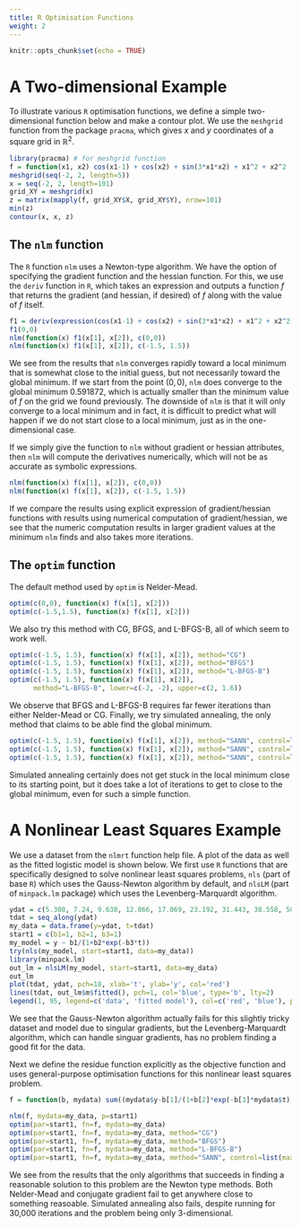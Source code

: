 ```yaml
---
title: R Optimisation Functions
weight: 2
---
```

  
```r
knitr::opts_chunk$set(echo = TRUE)
```

# A Two-dimensional Example

To illustrate various `R` optimisation functions, we define a simple two-dimensional function below and make a contour plot. We use the `meshgrid` function from the package `pracma`, which gives $x$ and $y$ coordinates of a square grid in $\mathbb{R}^2$.

```R
library(pracma) # for meshgrid function
f = function(x1, x2) cos(x1-1) + cos(x2) + sin(3*x1*x2) + x1^2 + x2^2
meshgrid(seq(-2, 2, length=5))
x = seq(-2, 2, length=101)
grid_XY = meshgrid(x)
z = matrix(mapply(f, grid_XY$X, grid_XY$Y), nrow=101)
min(z)
contour(x, x, z)
```

## The `nlm` function

The `R` function `nlm` uses a Newton-type algorithm. We have the option of specifying the gradient function and the hessian function. For this, we use the `deriv` function in `R`, which takes an expression and outputs a function $f$ that returns the gradient (and hessian, if desired) of $f$ along with the value of $f$ itself.

```R
f1 = deriv(expression(cos(x1-1) + cos(x2) + sin(3*x1*x2) + x1^2 + x2^2), namevec = c('x1', 'x2'), function.arg=T, hessian=T)
f1(0,0)
nlm(function(x) f1(x[1], x[2]), c(0,0))
nlm(function(x) f1(x[1], x[2]), c(-1.5, 1.5))
```

We see from the results that `nlm` converges rapidly toward a local minimum that is somewhat close to the initial guess, but not necessarily toward the global minimum. If we start from the point $(0,0)$, `nlm` does converge to the global minimum 0.591872, which is actually smaller than the minimum value of $f$ on the grid we found previously. The downside of `nlm` is that it will only converge to a local minimum and in fact, it is difficult to predict what will happen if we do not start close to a local minimum, just as in the one-dimensional case.

If we simply give the function to `nlm` without gradient or hessian attributes, then `nlm` will compute the derivatives numerically, which will not be as accurate as symbolic expressions.

```R
nlm(function(x) f(x[1], x[2]), c(0,0))
nlm(function(x) f(x[1], x[2]), c(-1.5, 1.5))
```

If we compare the results using explicit expression of gradient/hessian functions with results using numerical computation of gradient/hessian, we see that the numeric computation results in larger gradient values at the minimum `nlm` finds and also takes more iterations.

## The `optim` function

The default method used by `optim` is Nelder-Mead.

```R
optim(c(0,0), function(x) f(x[1], x[2]))
optim(c(-1.5,1.5), function(x) f(x[1], x[2]))
```

We also try this method with CG, BFGS, and L-BFGS-B, all of which seem to work well.

```R
optim(c(-1.5, 1.5), function(x) f(x[1], x[2]), method="CG")
optim(c(-1.5, 1.5), function(x) f(x[1], x[2]), method="BFGS")
optim(c(-1.5, 1.5), function(x) f(x[1], x[2]), method="L-BFGS-B")
optim(c(-1.5, 1.5), function(x) f(x[1], x[2]),
      method="L-BFGS-B", lower=c(-2, -2), upper=c(2, 1.6))
```

We observe that BFGS and L-BFGS-B requires far fewer iterations than either Nelder-Mead or CG. Finally, we try simulated annealing, the only method that claims to be able find the global minimum.

```R
optim(c(-1.5, 1.5), function(x) f(x[1], x[2]), method="SANN", control=list(maxit=100))
optim(c(-1.5, 1.5), function(x) f(x[1], x[2]), method="SANN", control=list(maxit=1000))
optim(c(-1.5, 1.5), function(x) f(x[1], x[2]), method="SANN", control=list(maxit=3000))
```

Simulated annealing certainly does not get stuck in the local minimum close to its starting point, but it does take a lot of iterations to get to close to the global minimum, even for such a simple function.

# A Nonlinear Least Squares Example

We use a dataset from the `nlmrt` function help file. A plot of the data as well as the fitted logistic model is shown below. We first use `R` functions that are specifically designed to solve nonlinear least squares problems, `nls` (part of base `R`) which uses the Gauss-Newton algorithm by default, and `nlsLM` (part of `minpack.lm` package) which uses the Levenberg-Marquardt algorithm.

```R
ydat = c(5.308, 7.24, 9.638, 12.866, 17.069, 23.192, 31.443, 38.558, 50.156, 62.948, 75.995, 91.972)
tdat = seq_along(ydat)
my_data = data.frame(y=ydat, t=tdat)
start1 = c(b1=1, b2=1, b3=1)
my_model = y ~ b1/(1+b2*exp(-b3*t))
try(nls(my_model, start=start1, data=my_data))
library(minpack.lm)
out_lm = nlsLM(my_model, start=start1, data=my_data)
out_lm
plot(tdat, ydat, pch=18, xlab='t', ylab='y', col='red')
lines(tdat, out_lm$m$fitted(), pch=1, col='blue', type='b', lty=2)
legend(1, 95, legend=c('data', 'fitted model'), col=c('red', 'blue'), pch=c(18,1))
```

We see that the Gauss-Newton algorithm actually fails for this slightly tricky dataset and model due to singular gradients, but the Levenberg-Marquardt algorithm, which can handle singuar gradients, has no problem finding a good fit for the data.

Next we define the residue function explicitly as the objective function and uses general-purpose optimisation functions for this nonlinear least squares problem.

```R
f = function(b, mydata) sum((mydata$y-b[1]/(1+b[2]*exp(-b[3]*mydata$t)))^2)

nlm(f, mydata=my_data, p=start1)
optim(par=start1, fn=f, mydata=my_data)
optim(par=start1, fn=f, mydata=my_data, method="CG")
optim(par=start1, fn=f, mydata=my_data, method="BFGS")
optim(par=start1, fn=f, mydata=my_data, method="L-BFGS-B")
optim(par=start1, fn=f, mydata=my_data, method="SANN", control=list(maxit=30000))
```

We see from the results that the only algorithms that succeeds in finding a reasonable solution to this problem are the Newton type methods. Both Nelder-Mead and conjugate gradient fail to get anywhere close to something reasoable. Simulated annealing also fails, despite running for 30,000 iterations and the problem being only 3-dimensional.
